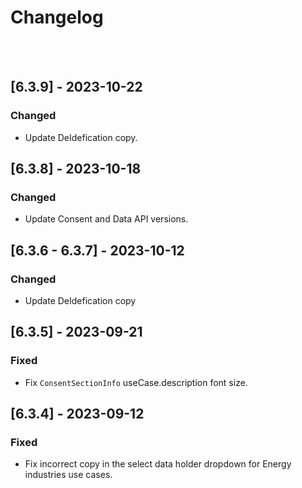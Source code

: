 
<Meta title="Changelog" />

# Changelog

<br />
<br />

## [6.3.9] - 2023-10-22

### Changed

- Update DeIdefication copy.

## [6.3.8] - 2023-10-18

### Changed

- Update Consent and Data API versions.

## [6.3.6 - 6.3.7] - 2023-10-12

### Changed

- Update DeIdefication copy

## [6.3.5] - 2023-09-21

### Fixed

- Fix `ConsentSectionInfo` useCase.description font size.

## [6.3.4] - 2023-09-12

### Fixed

- Fix incorrect copy in the select data holder dropdown for Energy industries use cases.
